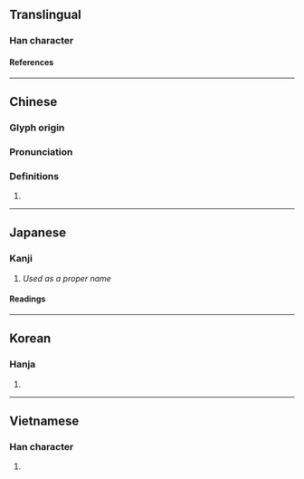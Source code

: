 {{character info}}
==Translingual==

===Han character===
{{Han char|rn=38|rad=女|as=11|sn=14|four=49427|canj=VFBB|ids=⿰女常}}

====References====
{{Han ref|kx=0270.080|dkj=06663|dj=0538.040|hdz=21077.020|uh=5AE6}}

----

==Chinese==
{{zh-forms}}

===Glyph origin===
{{Han etym}}

===Pronunciation===
{{zh-pron
|m=cháng
|c=soeng4
|h=pfs=
|md=
|mn=
|w=
|oc=y
|cat=
}}

===Definitions===
{{zh-hanzi}}

# {{zh-only used in|嫦娥}}

----

==Japanese==

===Kanji===
{{ja-kanji|grade=|rs=女11}}

# ''Used as a proper name''

====Readings====
{{ja-readings
|goon=ごう, じょう<じやう
|kanon=こう, しょう<しやう
|nanori=つき
}}

----

==Korean==

===Hanja===
{{ko-hanja|hangeul=[[항]]|rv=hang|mr=hang}}

# {{rfdef|ko|sort=女11}}

----

==Vietnamese==

===Han character===
{{vi-readings|rs=女11|reading=thường}}

# {{rfdef|vi|sort=女11}}